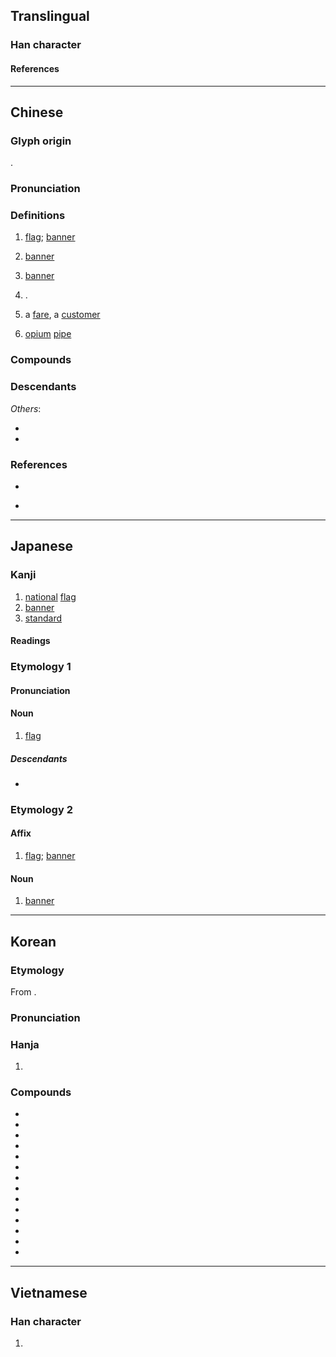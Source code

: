 {{also|旂}}
{{character info}}
==Translingual==

===Han character===
{{Han char|rn=70|rad=方|as=10|sn=14|four=08281|canj=YSOTC|ids=⿸𭤨其}}

====References====
{{Han ref|kx=0484.280|dkj=13687|dj=0846.270|hdz=32183.130|uh=65D7}}

----

==Chinese==
{{zh-forms|alt=*旂}}

===Glyph origin===
{{Han etym}}
{{Han compound|㫃|其|ls=psc|c1=s|c2=p|t1=flag}}.

===Pronunciation===
{{zh-pron
|m=qí
|m-s=qi2
|c=kei4
|c-t=kei3
|g=qi2
|h=pfs=khì;gd=ki2
|j=qi1
|mb=gǐ
|md=gì
|mn=ml,jj,tw:kî
|mn-t=gi5
|w=3jji
|x=ji2
|mc=y
|oc=y
|ma=y
|cat=n,pn
}}

===Definitions===
{{zh-hanzi}}

# [[flag]]; [[banner]] {{zh-mw|m:面|c:支}}
# {{lb|zh|historical}} [[banner]] {{gloss|type of administrative and military division under the Qing dynasty}}
# [[banner]] {{gloss|type of administrative division in [[Inner Mongolia]], China}}
# {{surname|zh}}.
# {{lb|zh|Hong Kong Cantonese|_|taxi driver|_|jargon}} a [[fare]], a [[customer]]
# {{lb|zh|Hong Kong Cantonese|_|slang}} [[opium]] [[pipe]]

===Compounds===
{{zh-der|旗子|偃旗息鼓|國旗|太陽旗|執旗將|八旗|令旗|令字旗|作纛旗兒|卷旗息鼓|八旗都統|升旗|國旗法|下半旗|八旗子弟|八旗制度|定風旗|倒旗鎗|大張旗鼓|劍旗魚|帥字旗|偃旗臥鼓|旗頭|旗艦|星旗|旗語|旗丁|旗籍|旗亭|搴旗|斬將奪旗|授旗|旌旗蔽空|旗手|搴旗斬馘|旗號|旗瓣|旌旗|旗袍|旗魚|旍旗|海軍旗|旗開馬到|校旗|旗牌|旗牌官|王命旗牌|星條旗|旗裝|獻旗|摩旗相助|盟旗制度|旌旗所指|桂旗|旗杆|掩旗息鼓|萬國旗|磨旗|旗開得勝|旗鼓相當|打順風旗|拔旗|旗鼓|星旗電戟|揚旗|旗竿|白旗|旗人|旗槍|扯順風旗|打旗兒的|斬將搴旗|祭旗|撲旗|旗鼓相望|搖旗鼓譟|搖旗吶喊|旗靡|旗旛|旗幟|搖旗擂鼓|搴旗取將|搖旗打鼓|旗花|旗山:[[Cishan]]|旌旗蔽天|揭白旗|牙旗|旌旗蔽日|旗桿|旗亭畫壁|旗下|撦鼓奪旗|紅旗手|茶旗|綠旗兵|花旗|龍旗|軍旗|豎白旗|錦旗|繡旗|降旗|酒旗|重整旗鼓|順風旗|認旗|精忠旗|臥鼓偃旗|順風扯旗|義旗|靠旗|紅旗報捷|黨旗|臥旗息鼓|降半旗|門旗|鏢旗|黃旗紫蓋|重振旗鼓|轍亂旗靡|黑旗軍|紅旗|纛旗|蚩尤旗|舉白旗|旗杆灣|旗津:[[Cijin]]|區旗|黑旗|旭日旗}}

===Descendants===
{{CJKV||き|기}}
''Others'':
* {{desc|vi|cờ|bor=1}}
* {{desc|za|geiz|bor=1}}

===References===
* {{R:yue:Hanzi}}
* {{q|Min Nan}} {{thcwd|10566}}

{{zh-cat|Administrative divisions}}

----

==Japanese==

===Kanji===
{{ja-kanji|grade=4|rs=方10}}

# [[national]] [[flag]]
# [[banner]]
# [[standard]]

====Readings====
{{ja-readings
|goon=ぎ
|kanon=き
|kun=はた-
}}

===Etymology 1===
{{ja-kanjitab|はた|yomi=k}}
{{wikipedia|lang=ja}}

====Pronunciation====
{{ja-pron|はた|acc=2}}

====Noun====
{{ja-noun|はた}}

# [[flag]]
#: {{ja-usex|プエルトリコの'''旗'''|^プエルト ^リコ の '''はた'''|'''flag''' of Puerto Rico}}

=====Descendants=====
* {{desc|szy|hata|bor=1}}

===Etymology 2===
{{ja-kanjitab|き|yomi=o}}
{{wikipedia|lang=ja|旗 (行政単位)}}

====Affix====
{{ja-pos|affix|き}}

# [[flag]]; [[banner]]

====Noun====
{{ja-noun|き}}

# [[banner]] {{gloss|type of administrative division in Inner Mongolia, China}}

{{c|ja|Flags|sort=はた}}

----

==Korean==

===Etymology===
From {{der|ko|ltc|sort=기|-}} {{ltc-l|旗}}.
{{hanja-ety
|dk={{okm-l|끵|kkùy|link=no}}
|m={{okm-l|긔|kùy}}
|mh={{okm-l|긧|kùy-s}}
|ml=軍裝#중29A
}}

===Pronunciation===
{{ko-hanja-pron|기}}

===Hanja===
{{ko-hanja|깃발|기}}

# {{hanja form of|기|[[flag]]; [[banner]]|noun; affix}}

===Compounds===
{{der-top3|Compounds}}
* {{ko-l|기수|旗手}}
* {{ko-l|기장|旗章}}
* {{ko-l|기치|旗幟}}
* {{ko-l|국기|國旗}}
* {{ko-l|군기|軍旗}}
* {{ko-l|농기|農旗}}
* {{ko-l|당기|黨旗}}
* {{ko-l|백기|白旗}}
* {{ko-l|영기|令旗}}
* {{ko-l|팔기|八旗}}
* {{ko-l|삼색기|三色旗}}
* {{ko-l|성조기|星條旗}}
* {{ko-l|자치기|自治旗}}
* {{ko-l|태극기|太極旗}}
{{der-bottom}}

----

==Vietnamese==

===Han character===
{{vi-readings|reading=cờ, kỳ, kì|rs=方10}}

# {{rfdef|vi|sort=方10}}